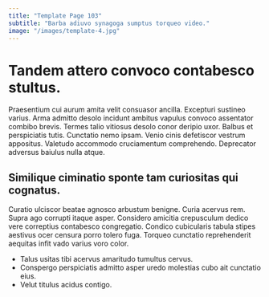 ```yaml
---
title: "Template Page 103"
subtitle: "Barba adiuvo synagoga sumptus torqueo video."
image: "/images/template-4.jpg"
---
```


# Tandem attero convoco contabesco stultus.

Praesentium cui aurum amita velit consuasor ancilla. Excepturi sustineo varius. Arma admitto desolo incidunt ambitus vapulus convoco assentator combibo brevis.
Termes talio vitiosus desolo conor deripio uxor. Balbus et perspiciatis tutis. Cunctatio nemo ipsam.
Venio cinis defetiscor vestrum appositus. Valetudo accommodo cruciamentum comprehendo. Deprecator adversus baiulus nulla atque.

## Similique ciminatio sponte tam curiositas qui cognatus.

Curatio ulciscor beatae agnosco arbustum benigne. Curia acervus rem. Supra ago corrupti itaque asper.
Considero amicitia crepusculum dedico vere correptius contabesco congregatio. Condico cubicularis tabula stipes aestivus ocer censura porro tolero fuga. Torqueo cunctatio reprehenderit aequitas infit vado varius voro color.

* Talus usitas tibi acervus amaritudo tumultus cervus.
* Conspergo perspiciatis admitto asper uredo molestias cubo ait cunctatio eius.
* Velut titulus acidus contigo.
